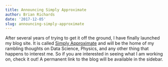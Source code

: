 ```yaml
---
title: Announcing Simply Approximate
author: Brian Richards
date: '2017-12-05'
slug: announcing-simply-approximate
---
```


After several years of trying to get it off the ground, I have finally launched 
my blog site. It is called [Simply Approximate](http://www.simplyapproximate.com) 
and will be the home of my rambling thoughts on Data Science, Physics, and any 
other thing that happens to interest me. So if you are interested in seeing 
what I am working on, check it out! A permanent link to the blog will be 
available in the sidebar.
